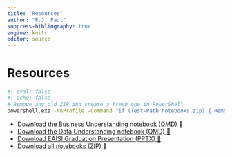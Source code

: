 ```yaml
---
title: "Resources"
author: "F.J. Padt"
suppress-bibliography: true
engine: knitr  
editor: source
---
```


# Resources {.unnumbered}

```bash
#| eval: false
#| echo: false
# Remove any old ZIP and create a fresh one in PowerShell
powershell.exe -NoProfile -Command "if (Test-Path notebooks.zip) { Remove-Item notebooks.zip }; Compress-Archive -Path notebooks\* -DestinationPath notebooks.zip -Force"

```

-   [Download the Business Understanding notebook (QMD) 💾](../notebooks/01_business_understanding.qmd){.btn}
-   [Download the Data Understanding notebook (QMD) 💾](../notebooks/02_data_understanding.qmd){.btn}
-   [Download EAISI Graduation Presentation (PPTX) 💾](../pptx/PAF+s03.pptx){.btn}
-   [Download all notebooks (ZIP) 💾](notebooks.zip){.btn}
